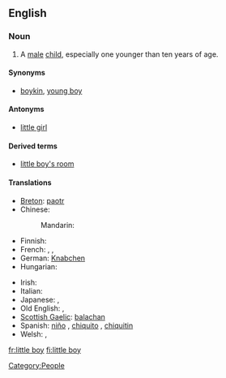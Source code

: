==English==
{{rfd}}

===Noun===
{{en-noun|sg=[[little]] [[boy]]}}

# A [[male]] [[child]], especially one younger than ten years of age.

====Synonyms====
* [[boykin]], [[young boy]]

====Antonyms====
* [[little girl]]

====Derived terms====
*[[little boy's room]]

====Translations====
{{trans-top|a diminutive male child}}
* [[Breton]]: [[paotr]] {{m}}
* Chinese:
*: Mandarin: {{t|zh|小男孩|tr=xiǎonánhái|sc=Hani}}
* Finnish: {{t-|fi|pikkupoika}}
* French: {{t+|fr|garçonnet|m}}, {{t+|fr|petit|m}}, {{t+|fr|gamin|m}}
* German: [[Knabchen]] {{m}}
* Hungarian: {{t|hu|kisfiú}}
{{trans-mid}}
* Irish: {{t+|ga|buachaill|m|xs=Irish}}
* Italian: {{t+|it|bambino|m}}
* Japanese: {{t-|ja|男の子|tr=otoko no ko|sc=Jpan}}, {{t|ja|男児|tr=danji|sc=Jpan}}
* Old English: {{t-|ang|cnafa|m|xs=Old English}}, {{t-|ang|cniht|m|xs=Old English}}
* [[Scottish Gaelic]]: [[balachan]] {{m}}
* Spanish: [[niño]] {{m}}, [[chiquito]] {{m}}, [[chiquitin]] {{m}}
* Welsh: {{t-|cy|bachgennyn|m|xs=Welsh}}, {{t-|cy|bachgenyn|m|xs=Welsh}}
{{trans-bottom}}

[[Category:People]]

[[fr:little boy]]
[[fi:little boy]]